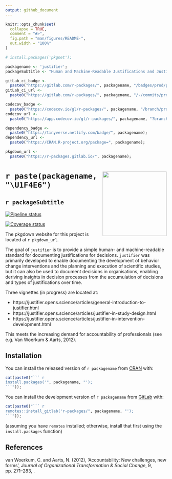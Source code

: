 ```yaml
---
output: github_document
---
```


<!-- README.md is generated from README.Rmd. Please edit that file -->

```r

knitr::opts_chunk$set(
  collapse = TRUE,
  comment = "#>",
  fig.path = "man/figures/README-",
  out.width = "100%"
)

# install.packages('pkgnet');

packagename <- 'justifier';
packageSubtitle <- "Human and Machine-Readable Justifications and Justified Decisions Based on 'YAML'";

gitLab_ci_badge <-
  paste0("https://gitlab.com/r-packages/", packagename, "/badges/prod/pipeline.svg");
gitLab_ci_url <-
  paste0("https://gitlab.com/r-packages/", packagename, "/-/commits/prod");

codecov_badge <-
  paste0("https://codecov.io/gl/r-packages/", packagename, "/branch/prod/graph/badge.svg");
codecov_url <-
  paste0("https://app.codecov.io/gl/r-packages/", packagename, "?branch=prod");

dependency_badge <-
  paste0("https://tinyverse.netlify.com/badge/", packagename);
dependency_url <-
  paste0("https://CRAN.R-project.org/package=", packagename);

pkgdown_url <-
  paste0("https://r-packages.gitlab.io/", packagename);

```

# <img src='/man/figures/logo.png' align="right" height="200" /> `r paste(packagename, "\U1F4E6")`

## `r packageSubtitle`

<!-- badges: start -->

[![Pipeline status](`r gitLab_ci_badge`)](`r gitLab_ci_url`)

[![Coverage status](`r codecov_badge`)](`r codecov_url`)

<!-- [![Dependency status](`r dependency_badge`)](`r dependency_url`) -->

<!-- badges: end -->

The pkgdown website for this project is located at `r pkgdown_url`.

<!--------------------------------------------->
<!-- Start of a custom bit for every package -->
<!--------------------------------------------->

The goal of `justifier` is to provide a simple human- and machine-readable standard for documenting justifications for decisions. `justifier` was primarily developed to enable documenting the development of behavior change interventions and the planning and execution of scientific studies, but it can also be used to document decisions in organisations, enabling deriving insights in decision processes from the accumulation of decisions and types of justifications over time.

Three vignettes (in progress) are located at:

- https://justifier.opens.science/articles/general-introduction-to-justifier.html
- https://justifier.opens.science/articles/justifier-in-study-design.html
- https://justifier.opens.science/articles/justifier-in-intervention-development.html

This meets the increasing demand for accountability of professionals (see e.g. Van Woerkum & Aarts, 2012).

<!--------------------------------------------->
<!--  End of a custom bit for every package  -->
<!--------------------------------------------->

## Installation

You can install the released version of ``r packagename`` from [CRAN](https://CRAN.R-project.org) with:

```r
cat(paste0("``` r
install.packages('", packagename, "');
```"));
```

You can install the development version of ``r packagename`` from [GitLab](https://about.gitlab.com) with:

```r
cat(paste0("``` r
remotes::install_gitlab('r-packages/", packagename, "');
```"));
```

(assuming you have `remotes` installed; otherwise, install that first using the `install.packages` function)

<!--------------------------------------------->
<!-- Start of a custom bit for every package -->
<!--------------------------------------------->

## References

van Woerkum, C. and Aarts, N. (2012), ‘Accountability: New challenges, new forms’, *Journal of Organizational Transformation & Social Change*, 9, pp. 271–283, \doi{10.1386/jots.9.3.271_1}.

<!--------------------------------------------->
<!--  End of a custom bit for every package  -->
<!--------------------------------------------->
